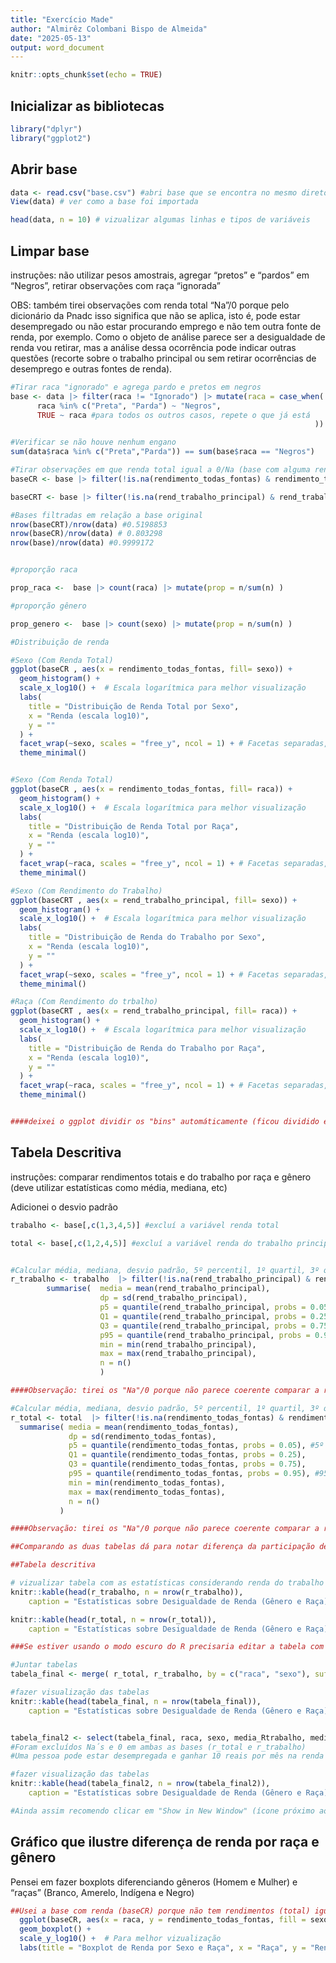 ```yaml
---
title: "Exercício Made"
author: "Almirêz Colombani Bispo de Almeida"
date: "2025-05-13"
output: word_document
---
```


```r
knitr::opts_chunk$set(echo = TRUE)
```

## Inicializar as bibliotecas

```r
library("dplyr")
library("ggplot2")
```

## Abrir base

```r

data <- read.csv("base.csv") #abri base que se encontra no mesmo diretório do projeto
View(data) # ver como a base foi importada

head(data, n = 10) # vizualizar algumas linhas e tipos de variáveis

```

## Limpar base

instruções: não utilizar pesos amostrais, agregar "pretos" e "pardos" em "Negros", retirar observações com raça "ignorada"

OBS: também tirei observações com renda total "Na"/0 porque pelo dicionário da Pnadc isso significa que não se aplica, isto é, pode estar desempregado ou não estar procurando emprego e não tem outra fonte de renda, por exemplo. Como o objeto de análise parece ser a desigualdade de renda vou retirar, mas a análise dessa ocorrência pode indicar outras questões (recorte sobre o trabalho principal ou sem retirar ocorrências de desemprego e outras fontes de renda).

```r
#Tirar raca "ignorado" e agrega pardo e pretos em negros
base <- data |> filter(raca != "Ignorado") |> mutate(raca = case_when( 
      raca %in% c("Preta", "Parda") ~ "Negros",                
      TRUE ~ raca #para todos os outros casos, repete o que já está
                                                                    )) 

#Verificar se não houve nenhum engano
sum(data$raca %in% c("Preta","Parda")) == sum(base$raca == "Negros")

#Tirar observações em que renda total igual a 0/Na (base com alguma renda)
baseCR <- base |> filter(!is.na(rendimento_todas_fontas) & rendimento_todas_fontas != 0)

baseCRT <- base |> filter(!is.na(rend_trabalho_principal) & rend_trabalho_principal != 0)

#Bases filtradas em relação a base original
nrow(baseCRT)/nrow(data) #0.5198853
nrow(baseCR)/nrow(data) # 0.803298
nrow(base)/nrow(data) #0.9999172


#proporção raca

prop_raca <-  base |> count(raca) |> mutate(prop = n/sum(n) )

#proporção gênero

prop_genero <-  base |> count(sexo) |> mutate(prop = n/sum(n) )

#Distribuição de renda

#Sexo (Com Renda Total)
ggplot(baseCR , aes(x = rendimento_todas_fontas, fill= sexo)) +
  geom_histogram() +
  scale_x_log10() +  # Escala logarítmica para melhor visualização
  labs(
    title = "Distribuição de Renda Total por Sexo",
    x = "Renda (escala log10)",
    y = ""
  ) +
  facet_wrap(~sexo, scales = "free_y", ncol = 1) + # Facetas separadas, free_y porque alguns grupos têm menor representatividade e a ideia é comparar a distribuição
  theme_minimal()


#Sexo (Com Renda Total)
ggplot(baseCR , aes(x = rendimento_todas_fontas, fill= raca)) +
  geom_histogram() +
  scale_x_log10() +  # Escala logarítmica para melhor visualização
  labs(
    title = "Distribuição de Renda Total por Raça",
    x = "Renda (escala log10)",
    y = ""
  ) +
  facet_wrap(~raca, scales = "free_y", ncol = 1) + # Facetas separadas, free_y porque alguns grupos têm menor representatividade e a ideia é comparar a distribuição
  theme_minimal()

#Sexo (Com Rendimento do Trabalho)
ggplot(baseCRT , aes(x = rend_trabalho_principal, fill= sexo)) +
  geom_histogram() +
  scale_x_log10() +  # Escala logarítmica para melhor visualização
  labs(
    title = "Distribuição de Renda do Trabalho por Sexo",
    x = "Renda (escala log10)",
    y = ""
  ) +
  facet_wrap(~sexo, scales = "free_y", ncol = 1) + # Facetas separadas, free_y porque alguns grupos têm menor representatividade e a ideia é comparar a distribuição por raça, e coloquei em uma coluna porque estava com dificuldade de vizualizar a diferença em mais colunas, mas dá para mudar o "ncol"
  theme_minimal()

#Raça (Com Rendimento do trbalho)
ggplot(baseCRT , aes(x = rend_trabalho_principal, fill= raca)) +
  geom_histogram() +
  scale_x_log10() +  # Escala logarítmica para melhor visualização
  labs(
    title = "Distribuição de Renda do Trabalho por Raça",
    x = "Renda (escala log10)",
    y = ""
  ) +
  facet_wrap(~raca, scales = "free_y", ncol = 1) + # Facetas separadas, free_y porque alguns grupos têm menor representatividade e a ideia é comparar a distribuição por raça, e coloquei em uma coluna porque estava com dificuldade de vizualizar a diferença em mais colunas, mas dá para mudar o "ncol"
  theme_minimal()


####deixei o ggplot dividir os "bins" automáticamente (ficou dividido em 30 intervalos iguais)

```

## Tabela Descritiva

instruções: comparar rendimentos totais e do trabalho por raça e gênero (deve utilizar estatísticas como média, mediana, etc)

Adicionei o desvio padrão

```r

trabalho <- base[,c(1,3,4,5)] #excluí a variável renda total

total <- base[,c(1,2,4,5)] #excluí a variável renda do trabalho principal


#Calcular média, mediana, desvio padrão, 5º percentil, 1º quartil, 3º quartil, 95º percentil, mínimo, máximo e número de observações (n) para a renda do trabalho principal (genero e sexo)
r_trabalho <- trabalho  |> filter(!is.na(rend_trabalho_principal) & rend_trabalho_principal != 0) |> group_by( raca, sexo) |> 
        summarise(  media = mean(rend_trabalho_principal),                                                                  mediana = median(rend_trabalho_principal) , 
                    dp = sd(rend_trabalho_principal),
                    p5 = quantile(rend_trabalho_principal, probs = 0.05), #5º percentil
                    Q1 = quantile(rend_trabalho_principal, probs = 0.25), 
                    Q3 = quantile(rend_trabalho_principal, probs = 0.75), 
                    p95 = quantile(rend_trabalho_principal, probs = 0.95), #95º percentil
                    min = min(rend_trabalho_principal),                   
                    max = max(rend_trabalho_principal),                 
                    n = n() 
                    )

####Observação: tirei os "Na"/0 porque não parece coerente comparar a renda do trabalho de observações sem renda do trabalho (recorte)

#Calcular média, mediana, desvio padrão, 5º percentil, 1º quartil, 3º quartil, 95º percentil, mínimo, máximo e número de observações (n) para a renda total (genero e sexo)
r_total <- total  |> filter(!is.na(rendimento_todas_fontas) & rendimento_todas_fontas != 0) |> group_by( raca, sexo) |> 
  summarise( media = mean(rendimento_todas_fontas),                                                                  mediana = median(rendimento_todas_fontas) ,                                               
             dp = sd(rendimento_todas_fontas),
             p5 = quantile(rendimento_todas_fontas, probs = 0.05), #5º percentil
             Q1 = quantile(rendimento_todas_fontas, probs = 0.25), 
             Q3 = quantile(rendimento_todas_fontas, probs = 0.75), 
             p95 = quantile(rendimento_todas_fontas, probs = 0.95), #95º percentil
             min = min(rendimento_todas_fontas),                   
             max = max(rendimento_todas_fontas),                                  
             n = n() 
           )

####Observação: tirei os "Na"/0 porque não parece coerente comparar a renda observações sem renda (recorte)

##Comparando as duas tabelas dá para notar diferença da participação de outras rendas entre os sexos e "raças"

##Tabela descritiva

# vizualizar tabela com as estatísticas considerando renda do trabalho principal (exceto NA e 0)
knitr::kable(head(r_trabalho, n = nrow(r_trabalho)), 
    caption = "Estatísticas sobre Desigualdade de Renda (Gênero e Raça) a partir da Renda do Trabalho Principal")  # (exceto NA e 0)

knitr::kable(head(r_total, n = nrow(r_total)), 
    caption = "Estatísticas sobre Desigualdade de Renda (Gênero e Raça) a partir da Renda Total")  # (exceto NA e 0)

###Se estiver usando o modo escuro do R precisaria editar a tabela com o Kableextra e até para um refinamento melhor do design até para não exportar os dados resumidos e fazer a tabela em outro programa. Dito isso, eu uso a visualização Dracula do R e ainda assim dá para ver. Além da possibilidade de abrir a tabela pelo RStudio mesmo ou exportar como Word/PDF que não deve ter problema de visualização.

#Juntar tabelas
tabela_final <- merge( r_total, r_trabalho, by = c("raca", "sexo"), suffix = c("_Rtotal", "_Rtrabalho"))

#fazer visualização das tabelas
knitr::kable(head(tabela_final, n = nrow(tabela_final)), 
    caption = "Estatísticas sobre Desigualdade de Renda (Gênero e Raça): Renda Total e Renda do Trabalho Principal")  # Ficou muito informação!


tabela_final2 <- select(tabela_final, raca, sexo, media_Rtrabalho, media_Rtotal, mediana_Rtrabalho, mediana_Rtotal,p5_Rtrabalho, p5_Rtotal, p95_Rtrabalho, p95_Rtotal, max_Rtrabalho, max_Rtotal, n_Rtrabalho, n_Rtotal, )
#Foram excluídos Na´s e 0 em ambas as bases (r_total e r_trabalho)
#Uma pessoa pode estar desempregada e ganhar 10 reais por mês na renda total enquanto outra pessoa pode estar empregada e ganhar 12 reais (isso explicaria o mínimo da renda total ser menor que o do trabalho, ao menos logicamente)

#fazer visualização das tabelas
knitr::kable(head(tabela_final2, n = nrow(tabela_final2)), 
    caption = "Estatísticas sobre Desigualdade de Renda (Gênero e Raça): Renda Total e Renda do Trabalho Principal")  # Mais Clean :)

#Ainda assim recomendo clicar em "Show in New Window" (ícone próximo ao "x" sobre o gráfico)


```

## Gráfico que ilustre diferença de renda por raça e gênero

Pensei em fazer boxplots diferenciando gêneros (Homem e Mulher) e "raças" (Branco, Amerelo, Indígena e Negro)

```r

##Usei a base com renda (baseCR) porque não tem rendimentos (total) igual a zero/NA
  ggplot(baseCR, aes(x = raca, y = rendimento_todas_fontas, fill = sexo)) +
  geom_boxplot() +
  scale_y_log10() +  # Para melhor vizualização
  labs(title = "Boxplot de Renda por Sexo e Raça", x = "Raça", y = "Renda (log)")

```
